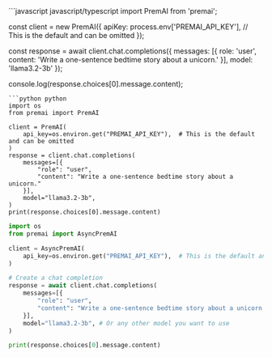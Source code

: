 <CodeGroup>
```javascript javascript/typescript
import PremAI from 'premai';

const client = new PremAI({
  apiKey: process.env['PREMAI_API_KEY'], // This is the default and can be omitted
});

const response = await client.chat.completions({
    messages: [{
        role: 'user',
        content: 'Write a one-sentence bedtime story about a unicorn.'
    }],
    model: 'llama3.2-3b'
});

console.log(response.choices[0].message.content);
```
```python python
import os
from premai import PremAI

client = PremAI(
    api_key=os.environ.get("PREMAI_API_KEY"),  # This is the default and can be omitted
)
response = client.chat.completions(
    messages=[{
        "role": "user",
        "content": "Write a one-sentence bedtime story about a unicorn."
    }],
    model="llama3.2-3b",
)
print(response.choices[0].message.content)
```
```python python (async)
import os
from premai import AsyncPremAI

client = AsyncPremAI(
    api_key=os.environ.get("PREMAI_API_KEY"),  # This is the default and can be omitted
)

# Create a chat completion
response = await client.chat.completions(
    messages=[{
        "role": "user",
        "content": "Write a one-sentence bedtime story about a unicorn."
    }],
    model="llama3.2-3b", # Or any other model you want to use
)

print(response.choices[0].message.content)
```
</CodeGroup>
